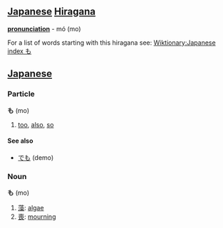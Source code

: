 == [[Japanese]] [[Hiragana]] ==
'''[[pronunciation]]''' - mó (mo)

For a list of words starting with this hiragana see: [[Wiktionary:Japanese index も]]

== [[Japanese]] ==
===Particle===
'''も''' (mo)

# [[too]], [[also]], [[so]]

====See also====
* [[でも]] (demo)

===Noun===
'''も''' (mo)

# [[藻]]: [[algae]]
# [[喪]]: [[mourning]]